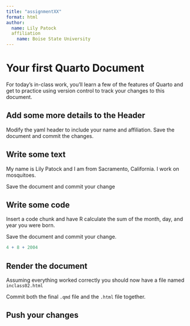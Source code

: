 ```yaml
---
title: "assignmentXX"
format: html
author:
  name: Lily Patock
  affiliation
    name: Boise State University
---
```


# Your first Quarto Document

For today's in-class work, you'll learn a few of the features of Quarto and get to practice using version control to track your changes to this document.

## Add some more details to the Header

Modify the yaml header to include your name and affiliation. Save the document and commit the changes.

## Write some text

My name is Lily Patock and I am from Sacramento, California. I work on mosquitoes. 

Save the document and commit your change

## Write some code

Insert a code chunk and have R calculate the sum of the month, day, and year you were born.

Save the document and commit your change.
```r
4 + 8 + 2004

```


## Render the document

Assuming everything worked correctly you should now have a file named `inclass02.html`

Commit both the final `.qmd` file and the `.html` file together.

## Push your changes
